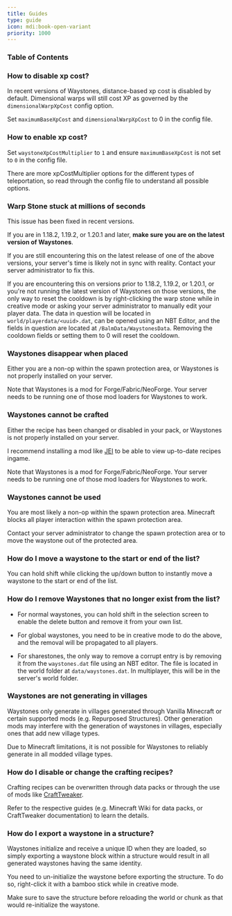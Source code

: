 ```yaml
---
title: Guides
type: guide
icon: mdi:book-open-variant
priority: 1000
---
```


### Table of Contents

### How to disable xp cost?

In recent versions of Waystones, distance-based xp cost is disabled by default.
Dimensional warps will still cost XP as governed by the `dimensionalWarpXpCost` config option.

Set `maximumBaseXpCost` and `dimensionalWarpXpCost` to 0 in the config file.

### How to enable xp cost?

Set `waystoneXpCostMultiplier` to `1` and ensure `maximumBaseXpCost` is not set to `0` in the config file.

There are more xpCostMultiplier options for the different types of teleportation, so read through the config file to understand all possible options.

### Warp Stone stuck at millions of seconds

This issue has been fixed in recent versions.

If you are in 1.18.2, 1.19.2, or 1.20.1 and later, **make sure you are on the latest version of Waystones**.

If you are still encountering this on the latest release of one of the above versions, your server's time is likely not in sync with reality.
Contact your server administrator to fix this.

If you are encountering this on versions prior to 1.18.2, 1.19.2, or 1.20.1, or you're not running the latest version of Waystones on those versions,
the only way to reset the cooldown is by right-clicking the warp stone while in creative mode or asking your server administrator to manually edit your player data.
The data in question will be located in `world/playerdata/<uuid>.dat`, can be opened using an NBT Editor, and the fields in question are located at `/BalmData/WaystonesData`.
Removing the cooldown fields or setting them to 0 will reset the cooldown.

### Waystones disappear when placed

Either you are a non-op within the spawn protection area, or Waystones is not properly installed on your server.

Note that Waystones is a mod for Forge/Fabric/NeoForge. Your server needs to be running one of those mod loaders for Waystones to work.

### Waystones cannot be crafted

Either the recipe has been changed or disabled in your pack, or Waystones is not properly installed on your server.

I recommend installing a mod like [JEI](https://www.curseforge.com/minecraft/mc-mods/jei) to be able to view up-to-date recipes ingame.

Note that Waystones is a mod for Forge/Fabric/NeoForge. Your server needs to be running one of those mod loaders for Waystones to work.

### Waystones cannot be used

You are most likely a non-op within the spawn protection area. Minecraft blocks all player interaction within the spawn protection area.

Contact your server administrator to change the spawn protection area or to move the waystone out of the protected area.

### How do I move a waystone to the start or end of the list?

You can hold shift while clicking the up/down button to instantly move a waystone to the start or end of the list.

### How do I remove Waystones that no longer exist from the list?

- For normal waystones, you can hold shift in the selection screen to enable the delete button and remove it from your own list.
- For global waystones, you need to be in creative mode to do the above, and the removal will be propagated to all players.

- For sharestones, the only way to remove a corrupt entry is by removing it from the `waystones.dat` file using an NBT editor.
The file is located in the world folder at `data/waystones.dat`. In multiplayer, this will be in the server's world folder.

### Waystones are not generating in villages

Waystones only generate in villages generated through Vanilla Minecraft or certain supported mods (e.g. Repurposed Structures).
Other generation mods may interfere with the generation of waystones in villages, especially ones that add new village types.

Due to Minecraft limitations, it is not possible for Waystones to reliably generate in all modded village types.

### How do I disable or change the crafting recipes?

Crafting recipes can be overwritten through data packs or through the use of mods like [CraftTweaker](https://www.curseforge.com/minecraft/mc-mods/crafttweaker).

Refer to the respective guides (e.g. Minecraft Wiki for data packs, or CraftTweaker documentation) to learn the details.

### How do I export a waystone in a structure?

Waystones initialize and receive a unique ID when they are loaded, so simply exporting a waystone block within a structure would result in all generated waystones having the same identity.

You need to un-initialize the waystone before exporting the structure. To do so, right-click it with a bamboo stick while in creative mode.

Make sure to save the structure before reloading the world or chunk as that would re-initialize the waystone.
